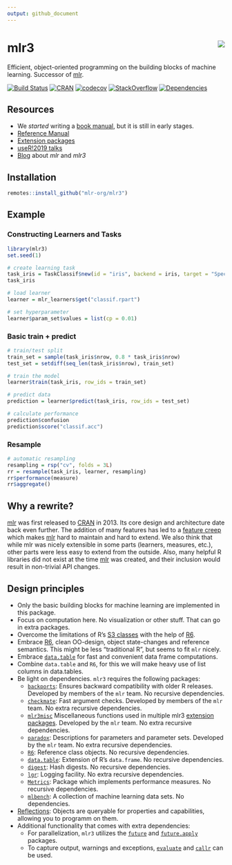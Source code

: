 ```yaml
---
output: github_document
---
```


# mlr3 <img src="man/figures/logo_navbar.png" align="right" />

Efficient, object-oriented programming on the building blocks of machine learning.
Successor of [mlr](https://github.com/mlr-org/mlr).

[![Build Status](https://travis-ci.org/mlr-org/mlr3.svg?branch=master)](https://travis-ci.org/mlr-org/mlr3)
[![CRAN](https://www.r-pkg.org/badges/version/mlr3)](https://cran.r-project.org/package=mlr3)
[![codecov](https://codecov.io/gh/mlr-org/mlr3/branch/master/graph/badge.svg)](https://codecov.io/gh/mlr-org/mlr3)
[![StackOverflow](https://img.shields.io/badge/stackoverflow-mlr3-orange.svg)](https://stackoverflow.com/questions/tagged/mlr3)
[![Dependencies](https://tinyverse.netlify.com/badge/mlr3)](https://cran.r-project.org/package=mlr3)

## Resources

* We _started_ writing a [book manual](https://mlr3book.mlr-org.com/), but it is still in early stages.
* [Reference Manual](https://mlr3.mlr-org.com/reference/)
* [Extension packages](https://github.com/mlr-org/mlr3/wiki/Extension-Packages)
* [useR!2019 talks](https://github.com/mlr-org/mlr-outreach/tree/master/2019_useR)
* [Blog](https://mlr-org.com/) about _mlr_ and _mlr3_

## Installation

```r
remotes::install_github("mlr-org/mlr3")
```

## Example

### Constructing Learners and Tasks

```r
library(mlr3)
set.seed(1)

# create learning task
task_iris = TaskClassif$new(id = "iris", backend = iris, target = "Species")
task_iris

# load learner
learner = mlr_learners$get("classif.rpart")

# set hyperparameter
learner$param_set$values = list(cp = 0.01)
```

### Basic train + predict

```r
# train/test split
train_set = sample(task_iris$nrow, 0.8 * task_iris$nrow)
test_set = setdiff(seq_len(task_iris$nrow), train_set)

# train the model
learner$train(task_iris, row_ids = train_set)

# predict data
prediction = learner$predict(task_iris, row_ids = test_set)

# calculate performance
prediction$confusion
prediction$score("classif.acc")
```

### Resample

```r
# automatic resampling
resampling = rsp("cv", folds = 3L)
rr = resample(task_iris, learner, resampling)
rr$performance(measure)
rr$aggregate()
```

## Why a rewrite?

[mlr](https://github.com/mlr-org/mlr) was first released to [CRAN](https://cran.r-project.org/package=mlr) in 2013.
Its core design and architecture date back even further.
The addition of many features has led to a [feature creep](https://en.wikipedia.org/wiki/Feature_creep) which makes [mlr](https://github.com/mlr-org/mlr) hard to maintain and hard to extend.
We also think that while mlr was nicely extensible in some parts (learners, measures, etc.), other parts were less easy to extend from the outside.
Also, many helpful R libraries did not exist at the time [mlr](https://github.com/mlr-org/mlr) was created, and their inclusion would result in non-trivial API changes.


## Design principles

* Only the basic building blocks for machine learning are implemented in this package.
* Focus on computation here. No visualization or other stuff. That can go in extra packages.
* Overcome the limitations of R's [S3 classes](https://adv-r.hadley.nz/s3.html) with the help of [R6](https://cran.r-project.org/package=R6).
* Embrace [R6](https://cran.r-project.org/package=R6), clean OO-design, object state-changes and reference semantics. This might be less "traditional R", but seems to fit `mlr` nicely.
* Embrace [`data.table`](https://cran.r-project.org/package=data.table) for fast and convenient data frame computations.
* Combine `data.table` and `R6`, for this we will make heavy use of list columns in data.tables.
* Be light on dependencies. `mlr3` requires the following packages:
    - [`backports`](https://cran.r-project.org/package=backports): Ensures backward compatibility with older R releases. Developed by members of the `mlr` team. No recursive dependencies.
    - [`checkmate`](https://cran.r-project.org/package=checkmate): Fast argument checks. Developed by members of the `mlr` team. No extra recursive dependencies.
    - [`mlr3misc`](https://github.com/mlr-org/mlr3misc) Miscellaneous functions used in multiple mlr3 [extension packages](https://github.com/mlr-org/mlr3/wiki/Extension-Packages). Developed by the `mlr` team. No extra recursive dependencies.
    - [`paradox`](https://github.com/mlr-org/paradox): Descriptions for parameters and parameter sets. Developed by the `mlr` team. No extra recursive dependencies.
    - [`R6`](https://cran.r-project.org/package=R6): Reference class objects. No recursive dependencies.
    - [`data.table`](https://cran.r-project.org/package=data.table): Extension of R's `data.frame`. No recursive dependencies.
    - [`digest`](https://cran.r-project.org/package=digest): Hash digests. No recursive dependencies.
    - [`lgr`](https://github.com/s-fleck/lgr): Logging facility. No extra recursive dependencies.
    - [`Metrics`](https://cran.r-project.org/package=Metrics): Package which implements performance measures. No recursive dependencies.
    - [`mlbench`](https://cran.r-project.org/package=mlbench): A collection of machine learning data sets. No dependencies.
* [Reflections](https://en.wikipedia.org/wiki/Reflection_%28computer_programming%29): Objects are queryable for properties and capabilities, allowing you to programm on them.
* Additional functionality that comes with extra dependencies:
    - For parallelization, `mlr3` utilizes the [`future`](https://cran.r-project.org/package=future) and [`future.apply`](https://cran.r-project.org/package=future.apply) packages.
    - To capture output, warnings and exceptions, [`evaluate`](https://cran.r-project.org/package=evaluate) and [`callr`](https://cran.r-project.org/package=callr) can be used.
